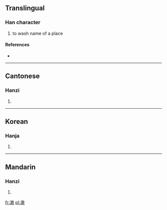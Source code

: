 ==Translingual==

===Han character===
{{Han char|rn=85|rad=水|as=12|sn=15|four=3814<sub>0</sub>|canj=水一十大 (EMJK), 水弓十大 (ENJK)}}

# to wash name of a place

====References====
* {{Han ref|kx=0651.300|dkj=18320|dj=1062.020|hdz=31731.090|uh=6F89|ud=28553|bh=E641|bd=58945}}

----

==Cantonese==

===Hanzi===
{{yue-hanzi|jyut=|y=gam2}}

# {{defn|Cantonese|sort=水12}}

----

==Korean==

===Hanja===
{{ko-hanja|hangeul=검|eumhun=|rv=geom|mr=kŏm|y=kem}}

# {{defn|Korean|sort=水12}}

----

==Mandarin==

===Hanzi===
{{cmn-hanzi|pin=[[gǎn]] ([[gan3]])|wg=kan<sup>3</sup>}}

# {{defn|Mandarin|sort=水12}}

[[fr:澉]]
[[pl:澉]]